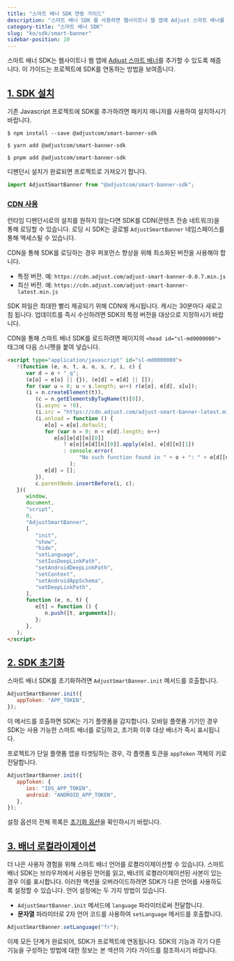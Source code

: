```yaml
---
title: "스마트 배너 SDK 연동 가이드"
description: "스마트 배너 SDK 를 사용하면 웹사이트나 웹 앱에 Adjust 스마트 배너를 추가할 수 있습니다."
category-title: "스마트 배너 SDK"
slug: "ko/sdk/smart-banner"
sidebar-position: 10
---
```


스마트 배너 SDK는 웹사이트나 웹 앱에 [Adjust 스마트 배너](https://www.adjust.com/glossary/smart-banners/)를 추가할 수 있도록 해줍니다. 이 가이드는 프로젝트에 SDK를 연동하는 방법을 보여줍니다.

## [1\. SDK 설치](1-install-the-sdk)

기존 Javascript 프로젝트에 SDK를 추가하려면 패키지 매니저를 사용하여 설치하시기 바랍니다.

<Tabs>
<Tab title="npm">

```console
$ npm install --save @adjustcom/smart-banner-sdk
```

</Tab>
<Tab title="Yarn">

```console
$ yarn add @adjustcom/smart-banner-sdk
```

</Tab>
<Tab title="pnpm">

```console
$ pnpm add @adjustcom/smart-banner-sdk
```

</Tab>
</Tabs>

디펜던시 설치가 완료되면 프로젝트로 가져오기 합니다.

```js
import AdjustSmartBanner from "@adjustcom/smart-banner-sdk";
```

### [CDN 사용](using-a-cdn)

런타임 디펜던시로의 설치를 원하지 않는다면 SDK를 CDN\(콘텐츠 전송 네트워크\)을 통해 로딩할 수 있습니다. 로딩 시 SDK는 글로벌 `AdjustSmartBanner` 네임스페이스를 통해 액세스될 수 있습니다.

CDN을 통해 SDK를 로딩하는 경우 퍼포먼스 향상을 위해 최소화된 버전을 사용해야 합니다.

-  특정 버전. 예: `https://cdn.adjust.com/adjust-smart-banner-0.0.7.min.js`
-  최신 버전. 예: `https://cdn.adjust.com/adjust-smart-banner-latest.min.js`

SDK 파일은 최대한 빨리 제공되기 위해 CDN에 캐시됩니다. 캐시는 30분마다 새로고침 됩니다. 업데이트를 즉시 수신하려면 SDK의 특정 버전을 대상으로 지정하시기 바랍니다.

CDN을 통해 스마트 배너 SDK를 로드하려면 페이지의 `<head id="sl-md0000000">` 태그에 다음 스니펫을 붙여 넣습니다.

```html
<script type="application/javascript" id="sl-md0000000">
   !(function (e, n, t, a, o, s, r, i, c) {
      var d = o + "_q";
      (e[o] = e[o] || {}), (e[d] = e[d] || []);
      for (var u = 0; u < s.length; u++) r(e[o], e[d], s[u]);
      (i = n.createElement(t)),
         (c = n.getElementsByTagName(t)[0]),
         (i.async = !0),
         (i.src = "https://cdn.adjust.com/adjust-smart-banner-latest.min.js"),
         (i.onload = function () {
            e[o] = e[o].default;
            for (var n = 0; n < e[d].length; n++)
               e[o][e[d][n][0]]
                  ? e[o][e[d][n][0]].apply(e[o], e[d][n][1])
                  : console.error(
                       "No such function found in " + o + ": " + e[d][n][0],
                    );
            e[d] = [];
         }),
         c.parentNode.insertBefore(i, c);
   })(
      window,
      document,
      "script",
      0,
      "AdjustSmartBanner",
      [
         "init",
         "show",
         "hide",
         "setLanguage",
         "setIosDeepLinkPath",
         "setAndroidDeepLinkPath",
         "setContext",
         "setAndroidAppSchema",
         "setDeepLinkPath",
      ],
      function (e, n, t) {
         e[t] = function () {
            n.push([t, arguments]);
         };
      },
   );
</script>
```

## [2\. SDK 초기화](2-initialize-the-sdk)

스마트 배너 SDK를 초기화하려면 `AdjustSmartBanner.init` 메서드를 호출합니다.

```js
AdjustSmartBanner.init({
   appToken: "APP_TOKEN",
});
```

이 메서드를 호출하면 SDK는 기기 플랫폼을 감지합니다. 모바일 플랫폼 기기인 경우 SDK는 사용 가능한 스마트 배너를 로딩하고, 초기화 이후 대상 배너가 즉시 표시됩니다.

프로젝트가 단일 플랫폼 앱을 타겟팅하는 경우, 각 플랫폼 토큰을 `appToken` 객체의 키로 전달합니다.

```js
AdjustSmartBanner.init({
   appToken: {
      ios: "IOS_APP_TOKEN",
      android: "ANDROID_APP_TOKEN",
   },
});
```

<Callout type="note">

설정 옵션의 전체 목록은 [초기화 옵션](/en/sdk/smart-banner/init-options)을 확인하시기 바랍니다.

</Callout>

## [3\. 배너 로컬라이제이션](3-localize-your-banners)

더 나은 사용자 경험을 위해 스마트 배너 언어를 로켤라이제이션할 수 있습니다. 스마트 배너 SDK는 브라우저에서 사용된 언어를 읽고, 배너의 로켤라이제이션된 사본이 있는 경우 이를 표시합니다. 이러한 액션을 오버라이드하려면 SDK가 다른 언어를 사용하도록 설정할 수 있습니다. 언어 설정에는 두 가지 방법이 있습니다.

-  `AdjustSmartBanner.init` 메서드에 `language` 파라미터로써 전달합니다.
-  **문자열** 파라미터로 2자 언어 코드를 사용하여 `setLanguage` 메서드를 호출합니다.

```js
AdjustSmartBanner.setLanguage("fr");
```

이제 모든 단계가 완료되어, SDK가 프로젝트에 연동됩니다. SDK의 기능과 각기 다른 기능을 구성하는 방법에 대한 정보는 본 섹션의 기타 가이드를 참조하시기 바랍니다.
